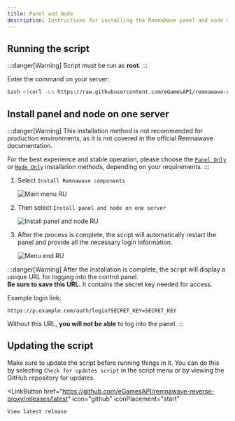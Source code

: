 ---
title: Panel and Node
description: Instructions for installing the RemnaWave panel and node on your server.
---


## Running the script

:::danger[Warning]
Script must be run as **root**.
:::

Enter the command on your server:

```bash
bash <(curl -Ls https://raw.githubusercontent.com/eGamesAPI/remnawave-reverse-proxy/refs/heads/main/install_remnawave.sh)
```

## Install panel and node on one server

:::danger[Warning]
This installation method is not recommended for production environments, as it is not covered in the official Remnawave documentation.

For the best experience and stable operation, please choose the [`Panel Only`](https://wiki.egam.es/installation/panel-only/) or [`Node Only`](https://wiki.egam.es/installation/node-only/) installation methods, depending on your requirements.
:::

<Steps>

1. Select `Install Remnawave components`

    ![Main menu RU](https://raw.githubusercontent.com/eGamesAPI/remnawave-reverse-proxy/refs/heads/main/docs/src/assets/en/main_menu.png)

2. Then select `Install panel and node on one server`

    ![Install panel and node RU](https://raw.githubusercontent.com/eGamesAPI/remnawave-reverse-proxy/refs/heads/main/docs/src/assets/en/install_panel_node.png)

3. After the process is complete, the script will automatically restart the panel and provide all the necessary login information.

    ![Menu end RU](https://raw.githubusercontent.com/eGamesAPI/remnawave-reverse-proxy/refs/heads/main/docs/src/assets/en/menu_end.png)

</Steps>

:::danger[Warning]
After the installation is complete, the script will display a unique URL for logging into the control panel.  
**Be sure to save this URL.** It contains the secret key needed for access.

Example login link:
```
https://p.example.com/auth/login?SECRET_KEY=SECRET_KEY
```
Without this URL, **you will not be able** to log into the panel.
:::

## Updating the script

Make sure to update the script before running things in it. You can do this by selecting `Check for updates script` in the script menu or by viewing the GitHub repository for updates.

<LinkButton
    href="https://github.com/eGamesAPI/remnawave-reverse-proxy/releases/latest"
    icon="github"
    iconPlacement="start"
>
    View latest release
</LinkButton>
